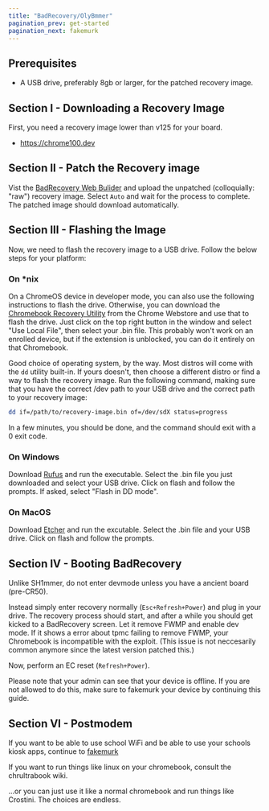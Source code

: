 ```yaml
---
title: "BadRecovery/OlyBmmer"
pagination_prev: get-started
pagination_next: fakemurk
---
```


## Prerequisites
- A USB drive, preferably 8gb or larger, for the patched recovery image.

## Section I - Downloading a Recovery Image

First, you need a recovery image lower than v125 for your board.

- https://chrome100.dev

## Section II - Patch the Recovery image

Vist the [BadRecovery Web Bulider](https://binbashbanana.github.io/badrecovery) and upload the unpatched (colloquially: "raw") recovery image. Select `Auto` and wait for the process to complete. The patched image should download automatically.

## Section III - Flashing the Image

Now, we need to flash the recovery image to a USB drive. Follow the below steps for your platform:

### On *nix

On a ChromeOS device in developer mode, you can also use the following instructions to flash the drive. Otherwise, you can download the [Chromebook Recovery Utility](https://chromewebstore.google.com/detail/chromebook-recovery-utili/pocpnlppkickgojjlmhdmidojbmbodfm) from the Chrome Webstore and use that to flash the drive. Just click on the top right button in the window and select "Use Local File", then select your .bin file. This probably won't work on an enrolled device, but if the extension is unblocked, you can do it entirely on that Chromebook.

Good choice of operating system, by the way. Most distros will come with the `dd` utility built-in. If yours doesn't, then choose a different distro or find a way to flash the recovery image. Run the following command, making sure that you have the correct /dev path to your USB drive and the correct path to your recovery image:

```sh
dd if=/path/to/recovery-image.bin of=/dev/sdX status=progress
```

In a few minutes, you should be done, and the command should exit with a 0 exit code.

### On Windows

Download [Rufus](https://rufus.ie/) and run the executable. Select the .bin file you just downloaded and select your USB drive. Click on flash and follow the prompts. If asked, select "Flash in DD mode".

### On MacOS

Download [Etcher](https://www.balena.io/etcher) and run the excutable. Select the .bin file and your USB drive. Click on flash and follow the prompts.

## Section IV - Booting BadRecovery

Unlike SH1mmer, do not enter devmode unless you have a ancient board (pre-CR50).

Instead simply enter recovery normally (`Esc+Refresh+Power`) and plug in your drive. The recovery process should start, and after a while you should get kicked to a BadRecovery screen. Let it remove FWMP and enable dev mode. If it shows a error about tpmc failing to remove FWMP, your Chromebook is incompatible with the exploit. (This issue is not neccesarily common anymore since the latest version patched this.)

Now, perform an EC reset (`Refresh+Power`).

Please note that your admin can see that your device is offline. If you are not allowed to do this, make sure to fakemurk your device by continuing this guide.

## Section VI - Postmodem

If you want to be able to use school WiFi and be able to use your schools kiosk apps, continue to [fakemurk](fakemurk)

If you want to run things like linux on your chromebook, consult the chrultrabook wiki.

...or you can just use it like a normal chromebook and run things like Crostini. The choices are endless.
